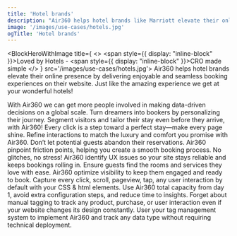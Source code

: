 ```yaml
---
title: 'Hotel brands'
description: "Air360 helps hotel brands like Marriott elevate their online presence by delivering personalized, seamless booking experiences tailored to each guest's unique preferences. By pinpointing areas where users face difficulties, from room selection to checkout, Air360 ensures that every potential bottleneck is smoothed over, increasing booking conversions and guest loyalty."
image: '/images/use-cases/hotels.jpg'
ogTitle: 'Hotel brands'
---
```


<BlockHeroWithImage title={
    <>
      <span style={{ display: "inline-block" }}>Loved by Hotels -</span> <span style={{ display: "inline-block" }}>CRO made simple</span>
    </>
  } src='/images/use-cases/hotels.jpg'>
  Air360 helps hotel brands elevate their online presence by delivering enjoyable and seamless booking experiences on their website. Just like the amazing experience we get at your wonderful hotels! 
</BlockHeroWithImage>

<ShowcaseLogos>
  <ClubMed />
</ShowcaseLogos>

<BlockTestimonial name='ClubMed' src='/logo-brand/club-med.svg'>
  With Air360 we can get more people involved in making data-driven decisions on a global scale.
</BlockTestimonial>

<SlideFeature title='How does Air360 help hotel brands?'>
  <Slide title='Create experiences that convert' src='/images/use-cases/slides/slide1.webp' shadow={false}>
    Turn dreamers into bookers by personalizing their journey. Segment visitors and tailor their stay even before they arrive, with Air360!
  </Slide>
  <Slide title='The best possible version of every page' src='/images/use-cases/slides/slide2.webp' shadow={false}>
    Every click is a step toward a perfect stay—make every page shine. Refine interactions to match the luxury and comfort you promise with Air360.
  </Slide>
  <Slide title='Simplify the booking experience' src='/images/use-cases/slides/slide3.webp' shadow={false}>
    Don’t let potential guests abandon their reservations. Air360 pinpoint friction points, helping you create a smooth booking process.
  </Slide>
  <Slide title='Keep your site running smoothly' src='/images/use-cases/slides/slide4.webp' shadow={false}>
    No glitches, no stress! Air360 identify UX issues so your site stays reliable and keeps bookings rolling in.
  </Slide>
  <Slide title='Keep your customers happy' src='/images/use-cases/slides/slide5.webp' shadow={false}>
    Ensure guests find the rooms and services they love with ease. Air360 optimize visibility to keep them engaged and ready to book.
  </Slide>
</SlideFeature>

<GalleryBlocks title='Like Time Travel—But Easier!'>
  <Block title='Auto-Tracking' icon='robot-astromech' color='orange'>
    Capture every click, scroll, pageview, tap, any user interaction by default with your CSS & html elements.
  </Block>
  <Block title='Plug and Play' icon='bolt' color='purple'>
    Use Air360 total capacity from day 1, avoid extra configuration steps, and reduce time to insights.
  </Block>
  <Block title='Tagless' icon='tag' color='orange'>
    Forget about manual tagging to track any product, purchase, or user interaction even if your website changes its design constantly.
  </Block>
  <Block title='Codeless' icon='code' color='purple'>
    User your tag management system to implement Air360 and track any data type without requiring technical deployment.
  </Block>
</GalleryBlocks>

<BlockSection lp>
  <LaundryList lang="en" items={['Create experiences that convert', 'The best possible version of every page', 'Simplify the booking experience', 'Keep your site running smoothly', 'Keep your guests happy']} />
</BlockSection>

<BlockFeature title='Everything you need to create the best possible user experience'>
  <Feature name='Auto-tracking' icon='robot-astromech' />
  <Feature name='Custom data collection' icon='database' />
  <Feature name='No-code error detection' icon='message-exclamation' />
  <Feature name='Advanced segments' icon='square-kanban' />
  <Feature name='Funnel analysis' icon='filter-circle-dollar' />
  <Feature name='User journeys' icon='cart-shopping' />
  <Feature name='On-page analysis' icon='user-magnifying-glass' />
  <Feature name='Session replays' icon='clapperboard-play' />
</BlockFeature>

<BlockSection className='mb-15'>
  <IncreaseConversionWrapper />
</BlockSection>
